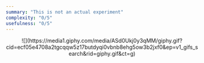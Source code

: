 ```yaml
---
summary: "This is not an actual experiment"
complexity: "0/5"
usefulness: "0/5"
---
```


<center>
  ![](https://media1.giphy.com/media/ASd0Ukj0y3qMM/giphy.gif?cid=ecf05e4708a2tgcqqw5z17butdyqi0vbnb8ehg5ow3b2jxf0&ep=v1_gifs_search&rid=giphy.gif&ct=g)
</center>
